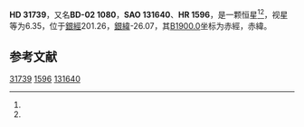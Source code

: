 {{Starbox begin
| name = HD 31739
}}
{{Starbox observe
| epoch = [[J2000.0|J2000.0]]
| constell = {{星座名待查}}<ref name=SIMBAD>{{cite web
 | url=http://simbad.u-strasbg.fr/simbad/sim-id?Ident=HR+1596
 | title =Pulsating variable Star
 | publisher=Centre de Données astronomiques de Strasbourg
 | work=SIMBAD
 | accessdate=2012-07-13}}</ref><ref name=DATA>{{cite web
 | url=http://vizier.u-strasbg.fr/viz-bin/VizieR-5?-out.add=.&-source=5050&-corr=PK=HR&-out.max=9999&HR=1596
 | title=VizieR Detailed Page
 | accessdate=2012-07-13
 | archive-date=2019-02-16
 | archive-url=https://web.archive.org/web/20190216105402/http://vizier.u-strasbg.fr/viz-bin/VizieR-5?-out.add=.&-source=5050&-corr=PK=HR&-out.max=9999&HR=1596
 | dead-url=no
 }}</ref>
| 星官 = 
| ra = {{RA|4|58|10.8}}<ref name=SIMBAD /><ref name=DATA />
| dec = {{DEC|-2|12|45}}<ref name=SIMBAD /><ref name=DATA />
| appmag_v = 6.35<ref name=SIMBAD /><ref name=DATA />
}}
{{Starbox character
| class = A2V<ref name=SIMBAD /><ref name=DATA />
| b-v = 0.1<ref name=SIMBAD /><ref name=DATA />
| u-b = 0.11<ref name=SIMBAD /><ref name=DATA />
| r-i = <ref name=SIMBAD /><ref name=DATA />
| variable = 
}}
{{Starbox astrometry
| radial_v = 0.11
| prop_mo_ra = 37
| parallax = 
| p_error = 
}}
{{Starbox catalog
| names =BD-02 1080，[[SAO星表|SAO]] 131640，[[HD星表|HD]] 31739，[[HR星表|HR]] 1596}}
{{Starbox reference |Simbad=HR+1596}}
{{Starbox end}}

'''HD 31739'''，又名'''BD-02 1080'''，'''SAO 131640'''、'''HR 1596'''，是一颗恒星<ref name=SIMBAD /><ref name=DATA />，视星等为6.35，位于[[銀道座標系|銀經]]201.26，[[銀道座標系|銀緯]]-26.07，其[[B1900.0|B1900.0]]坐标为赤經{{RA|4|53|8.6}}，赤緯{{DEC|-2|-26.07|2}}。

== 参考文献 ==
{{reflist}}

{{star-stub}}

[[Category:HD和HDE天體|31739]]
[[Category:HR天體|1596]]
[[Category:SAO天體|131640]]